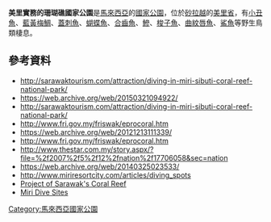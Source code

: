{{Citation style|time=2021-04-08T12:27:18+00:00}}
{{coord|4|19|N|113|51|E|type:landmark_region:MY_dim:50000|display=title}}

'''美里實務的珊瑚礁國家公園'''是[[馬來西亞|馬來西亞]]的[[國家公園|國家公園]]，位於[[砂拉越|砂拉越]]的[[美里省|美里省]]，有[[小丑魚|小丑魚]]、[[藍黃梅鯛|藍黃梅鯛]]、[[蓋刺魚科|蓋刺魚]]、[[蝴蝶魚科|蝴蝶魚]]、[[合齒魚科|合齒魚]]、[[鰺科|鰺]]、[[梭子魚|梭子魚]]、[[曲紋唇魚|曲紋唇魚]]、[[鯊魚|鯊魚]]等野生鳥類棲息。

==參考資料==
{{Portal|马来西亚}}
* http://sarawaktourism.com/attraction/diving-in-miri-sibuti-coral-reef-national-park/ {{Wayback|url=http://sarawaktourism.com/attraction/diving-in-miri-sibuti-coral-reef-national-park/ |date=20150321094922 }}
* https://web.archive.org/web/20150321094922/
* http://sarawaktourism.com/attraction/diving-in-miri-sibuti-coral-reef-national-park/ {{Wayback|url=http://sarawaktourism.com/attraction/diving-in-miri-sibuti-coral-reef-national-park/ |date=20150321094922 }}
* http://www.fri.gov.my/friswak/eprocoral.htm {{Wayback|url=http://www.fri.gov.my/friswak/eprocoral.htm |date=20121213111339 }}
* https://web.archive.org/web/20121213111339/
* http://www.fri.gov.my/friswak/eprocoral.htm {{Wayback|url=http://www.fri.gov.my/friswak/eprocoral.htm |date=20121213111339 }}
* http://www.thestar.com.my/story.aspx/?file=%2f2007%2f5%2f12%2fnation%2f17706058&sec=nation {{Wayback|url=http://www.thestar.com.my/story.aspx/?file=%2f2007%2f5%2f12%2fnation%2f17706058&sec=nation |date=20140227051653 }}
* https://web.archive.org/web/20140325023533/
* http://www.miriresortcity.com/articles/diving_spots {{Wayback|url=http://www.miriresortcity.com/articles/diving_spots |date=20140325023533 }}
* [http://www.fri.gov.my/friswak/eprocoral.htm Project of Sarawak's Coral Reef] {{Wayback|url=http://www.fri.gov.my/friswak/eprocoral.htm |date=20121213111339 }}
* [http://www.miriresortcity.com/content/diving-haven Miri Dive Sites] {{Wayback|url=http://www.miriresortcity.com/content/diving-haven |date=20210125073401 }}

{{Malaysia-geo-stub}}
{{马来西亚国家公园}}
[[Category:馬來西亞國家公園|Category:馬來西亞國家公園]]